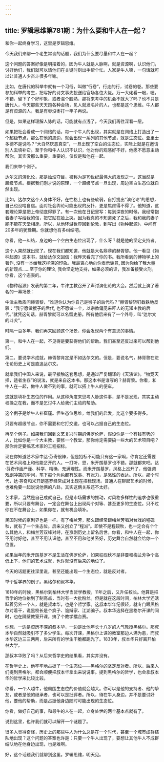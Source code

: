 ```yaml
---
---
---
```

title: 罗辑思维第781期：为什么要和牛人在一起？
---

和你一起终身学习，这里是罗辑思维。

今天我们来聊一个老生常谈的话题，我们为什么要尽量和牛人在一起？

这个问题的答案好像是明摆着的，因为牛人就是人脉啊，就是资源啊，认识他们，讨好他们，我们就可以请他们在关键时刻出手帮个忙。人家是牛人嘛，一句话就可以让普通人少奋斗很多年嘛。

比如，在唐代的科举中就有一个习俗，叫做“行卷”，行走的行，试卷的卷。那些要参加科举的考生，把写好的诗文事先投送给官场各位大佬。万一大佬看一眼，嗯，不错，留下了个好印象，或者混个脸熟，那将来考中的机会不就大了吗？也不只是唐代人，今天那些天天跑各种会场，见人就发名片的人，也都是这个思维。牛人都是有资源的人，我是有枣没枣打一竿子再说。

但是，如果这样理解人脉的话，可能就有点浅了。今天我们再往深看一层。

如果把社会看成一个网络的话，每一个牛人的出现，其实就是在网络上打造出了一个超级节点，那么在他的周边，就会出现一系列的其他节点，就是生态位。亚里士多德不是说吗？“大自然厌恶真空”，一旦出现了空白的生态位，实际上就是在邀请别人去填补它。至于你和牛人认识不认识，他对你的观感好不好，他愿不愿意主动帮你，其实没那么重要。重要的，仅仅是和他在一起。

我们来举个例子。

达尔文的演化论，那是灿烂夺目，被称为是19世纪最伟大的发现之一。这当然是超级节点。根据我们刚才说的原理，一个超级节点一旦出现，周边空白生态位就自然出现。

比如，达尔文这个人身体不好，在性格上也有些软弱，自打提出“演化论”的思想，自己也没啥自信。面对社会舆论可能出现的反扑，更是焦虑得不得了。他知道，这套理论算是把上帝彻底得罪了。有一次他在日记里写：每到深夜的时候，我经常抱着妻子写给我的信，把它贴在脸上哭。因为我真的不知道死了之后，我和我的妻子能不能在天堂相逢。所以，从他环游世界回到伦敦，到写出《物种起源》，中间有20多年的犹豫期。你就想他有多纠结吧。

你看，他一纠结，身边的一个空白生态位出现了，什么呀？就是他的坚定支持者。

这个人果然就出现了。现在我们都知道，他就是大名鼎鼎的赫胥黎。他一看见《物种起源》这本书，就给达尔文回信：我昨天看完了你的书。我所看到的博物学上的著作, 没有一本给我这样深的印象。我最衷心地向你表示谢意, 因为你给了我大量的新观点……至于你的理论, 我会坚定地支持，如果必须的话，我准备接受火刑。你看，这个态表的。

《物种起源》发表的第二年，牛津主教召开了声讨演化论的大会。然后就上演了著名的一幕场景：

牛津主教质问赫胥黎，“难道你认为你自己是猴子的后代吗？”赫胥黎斩钉截铁地反驳：“我宁愿做猴子的后代, 也不愿做一个，以宗教偏见来吓人的无知主教的后代。”就凭这句话，赫胥黎就可以名留史册。所有他后来有了一个外号，叫“达尔文的斗犬”。

时隔一百多年，我们再来回顾这个场景，你会发现两个有意思的事情。

第一，和牛人在一起，不见得是要获得他们的帮助。我们甚至还反过来可以帮到他们。

第二，要说学术成就，赫胥黎肯定是不如达尔文的。但是，要说名气，赫胥黎在进化论历史上可是直追达尔文。

就拿我们中国人来说，最早接触这套思想，是通过严复翻译的《天演论》。“物竞天择，适者生存”的说法，就是来自这本书。那这本书是谁写的？赫胥黎。你看，和牛人在一起，做牛人做不到的事，就可以搭上牛人的便车。

这就是填补生态位的作用。从这种角度来思考人脉这件事，是不是发现，其实主动权操之在我，而不是乞讨牛人给我们主动的帮助。

这个例子是给牛人补窟窿。但生态位思维，给我们的启发，比这个要多得多。

只要有超级节点，你不需要和它打交道，也可以占据自己的生态位。

再举个例子。如果我们回到文艺复兴时期的佛罗伦萨，假设你是一个有钱有势的人，比如你是一个大主教，要修一个教堂，那你肯定需要搞一些大的艺术项目吧？那你肯定要搞艺术家的工程招标。

现在你知道艺术家中达·芬奇很棒，但是招标不可能只有这一家啊，你肯定还需要在艺术风格上和他能岔开的人。一打听，恩，米开朗基罗也不错。那就都来吧。达·芬奇作画严谨、科学、精确、充满理性。而米开朗基罗，风格上岔开了，他强调戏剧冲突的瞬间，笔下每个角色都有故事、有张力，是感性的表达。所以，那个时代，达·芬奇和米开朗基罗经常成对出现在招标现场。普通人在聊起艺术的时候，也难免要一起说说他俩的八卦。其实这俩关系还不太好。

艺术家，当然是自己成就自己。但是市场需求的推动，对风格多样性的追求也很重要，所以只要有舞台，一定会在舞台上出现两个对等、甚至更多的生态位。只不过你在不在舞台上，如果你在，就有机会填补。

民国时候的京剧界也是一样。有了梅兰芳，那么跟经常跟梅兰芳唱对台戏的程砚秋，就有了一个生态位。后来又创立了“程派”。即使不是程砚秋，也一定会有个什么其他人，和梅兰芳双峰对峙，在京剧历史上留名后世。你看，和牛人在一起，你不用讨好他，甚至不用认识他，甚至不用和他关系好，历史舞台自然就会给你一个位置。

如果当年的米开朗基罗不是生活在佛罗伦萨，如果程砚秋不是非要和梅兰芳争个高低上下，他们的艺术成就，也许就没有后来的地位了。

今天的话题更往深里说，甚至还能出现一个生态位，就是反对者。

举个哲学界的例子。黑格尔和叔本华。

1818年的时候，黑格尔到柏林大学当哲学教授，11年之后，又升任校长。他算是把哲学的地位抬到了制高点，当时有一大批粉丝。但是就在这段时间，柏林大学还活跃着另外一个人，就是叔本华，也是个哲学家。这叔本华年纪很轻，就专门跟黑格尔对着干，说黑校长是个疯子、诡辩家、江湖骗子。叔本华选择在黑格尔开课的同时，也在隔壁教室开课，搞了个教学擂台赛。

你想，一边是资历不深的叔本华，一边是比他年长十八岁的人气教授黑格尔。那叔本华自然就吸引不了多少学生。每次开课，黑格尔上课的教室那边人满为患，而叔本华这边三三两两，后来所有的学生干脆都跑光了。1833年，叔本华只好离开柏林大学。

那叔本华败了吗？从后来哲学史的结果看，其实并没有。

在哲学史上，他牢牢地占据了一个生态位——黑格尔的坚定反对者。所以，后来人们提到黑格尔，都会顺便把叔本华拿出来说说事。提到黑格尔的哲学，也会拿叔本华的哲学来比较比较。

你看，一个人越牛，他周围生态位的价值就会越大。你可以是他的支持者、他的挚友，或者是他的继承者，也可以是批评者。所以，待在牛人身边，并不是要讨好他，要他的帮助，而是占据他身边随时可能出现的生态位。

你看，做好自己的事，和最牛的人在一起，立身处世的两个基本点就有了。

说到这里，也许我们就可以解开一个谜题了。

很多人觉得奇怪，历史上的那些牛人为什么总是在一个时代，甚至一个城市成群结队地出现？这个问题的答案也许是：只要一个牛人出现了，要想让其他牛人不成群结队地在他身边出现，也是难啊。

好，这个话题我们就聊到这里。罗辑思维，明天见。

